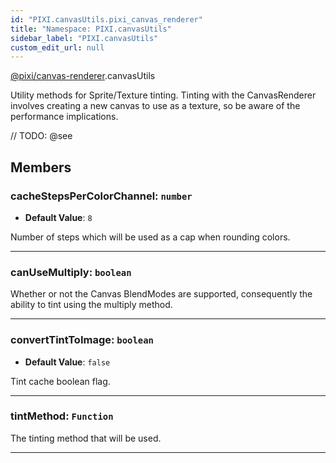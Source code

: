 ```yaml
---
id: "PIXI.canvasUtils.pixi_canvas_renderer"
title: "Namespace: PIXI.canvasUtils"
sidebar_label: "PIXI.canvasUtils"
custom_edit_url: null
---
```


[@pixi/canvas-renderer](../modules/pixi_canvas_renderer).canvasUtils

Utility methods for Sprite/Texture tinting.
Tinting with the CanvasRenderer involves creating a new canvas to use as a texture, so be aware of the performance implications.



// TODO: @see

        







## Members
<article>

### cacheStepsPerColorChannel: <span><code>number</code></span>
- **Default Value**: <code>8</code>

Number of steps which will be used as a cap when rounding colors.

</article>


---------------------------------------

<article>

### canUseMultiply: <span><code>boolean</code></span>
Whether or not the Canvas BlendModes are supported, consequently the ability to tint using the multiply method.

</article>


---------------------------------------

<article>

### convertTintToImage: <span><code>boolean</code></span>
- **Default Value**: <code>false</code>

Tint cache boolean flag.

</article>


---------------------------------------

<article>

### tintMethod: <span><code>Function</code></span>
The tinting method that will be used.

</article>


---------------------------------------





    